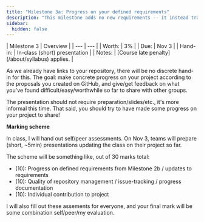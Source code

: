 ```yaml
---
title: "Milestone 3a: Progress on your defined requirements"
description: "This milestone adds no new requirements -- it instead tracks the progress you are making on your group project."
sidebar:
  hidden: false
---
```


<div class="first-col-header">
| Milestone 3 | Overview |
| --- | --- |
| Worth: | 3% |
| Due: | Nov 3 |
| Hand-in: | In-class (short) presentation |
| Notes: | [Course late penalty](/about/syllabus) applies. |
</div>

As we already have links to your repository, there will be no discrete hand-in for this. The goal: make concrete progress on your project according to the proposals you created on GitHub, and give/get feedback on what you've found difficult/easy/worthwhile so far to share with other groups. 

The presentation should not require preparation/slides/etc., it's more informal this time. That said, you should try to have made some progress on your project to share!

**Marking scheme**

In class, I will hand out self/peer assessments. On Nov 3, teams will prepare (short, ~5min) presentations updating the class on their project so far.

The scheme will be something like, out of 30 marks total:

- (10): Progress on defined requirements from Milestone 2b / updates to requirements
- (10): Quality of repository management / issue-tracking / progress documentation
- (10): Individual contribution to project

I will also fill out these assements for everyone, and your final mark will be some combination self/peer/my evaluation.

